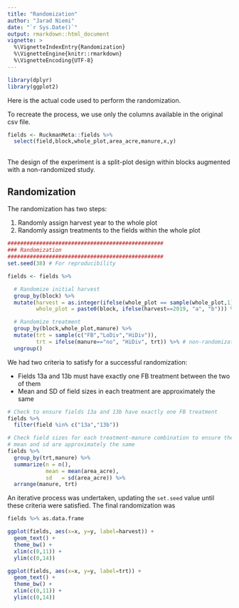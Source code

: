 ```yaml
---
title: "Randomization"
author: "Jarad Niemi"
date: "`r Sys.Date()`"
output: rmarkdown::html_document
vignette: >
  %\VignetteIndexEntry{Randomization}
  %\VignetteEngine{knitr::rmarkdown}
  %\VignetteEncoding{UTF-8}
---
```


```r
library(dplyr)
library(ggplot2)
```

Here is the actual code used to perform the randomization. 

To recreate the process, we use only the columns available in the original
csv file. 

```r
fields <- RuckmanMeta::fields %>%
  select(field,block,whole_plot,area_acre,manure,x,y)
```

##

The design of the experiment is a split-plot design within blocks augmented
with a non-randomized study. 

## Randomization

The randomization has two steps:

1. Randomly assign harvest year to the whole plot
2. Randomly assign treatments to the fields within the whole plot

```r
#################################################
### Randomization
#################################################
set.seed(38) # For reproducibility

fields <- fields %>%

  # Randomize initial harvest
  group_by(block) %>%
  mutate(harvest = as.integer(ifelse(whole_plot == sample(whole_plot,1), 2019, 2020)),
         whole_plot = paste0(block, ifelse(harvest==2019, "a", "b"))) %>% # Rename whole_plot to coincide with harvest year

  # Randomize treatment
  group_by(block,whole_plot,manure) %>%
  mutate(trt = sample(c("FB","LoDiv","HiDiv")),
         trt = ifelse(manure=="no", "HiDiv", trt)) %>% # non-randomization augmentation
  ungroup()
```

We had two criteria to satisfy for a successful randomization:

- Fields 13a and 13b must have exactly one FB treatment between the two of them
- Mean and SD of field sizes in each treatment are approximately the same

```r
# Check to ensure fields 13a and 13b have exactly one FB treatment
fields %>%
  filter(field %in% c("13a","13b"))

# Check field sizes for each treatment-manure combination to ensure the
# mean and sd are approximately the same
fields %>%
  group_by(trt,manure) %>%
  summarize(n = n(),
            mean = mean(area_acre),
            sd   = sd(area_acre)) %>%
  arrange(manure, trt)
```

An iterative process was undertaken, updating the `set.seed` value until these
criteria were satisfied. 
The final randomization was 

```r
fields %>% as.data.frame
```

```r
ggplot(fields, aes(x=x, y=y, label=harvest)) +
  geom_text() +
  theme_bw() +
  xlim(c(0,11)) +
  ylim(c(0,14))

ggplot(fields, aes(x=x, y=y, label=trt)) +
  geom_text() +
  theme_bw() +
  xlim(c(0,11)) +
  ylim(c(0,14))
```
